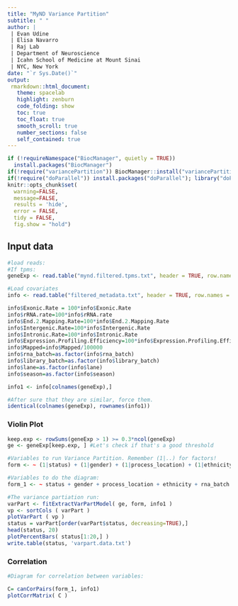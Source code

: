 ```yaml
---
title: "MyND Variance Partition"
subtitle: " "
author: |
 | Evan Udine
 | Elisa Navarro
 | Raj Lab
 | Department of Neuroscience
 | Icahn School of Medicine at Mount Sinai
 | NYC, New York
date: "`r Sys.Date()`"
output:
 rmarkdown::html_document:
   theme: spacelab
   highlight: zenburn
   code_folding: show
   toc: true
   toc_float: true
   smooth_scroll: true
   number_sections: false
   self_contained: true  
---
```



```r
if (!requireNamespace("BiocManager", quietly = TRUE))
  install.packages("BiocManager")
if(!require("variancePartition")) BiocManager::install("variancePartition"); library("variancePartition")
if(!require("doParallel")) install.packages("doParallel"); library("doParallel")
knitr::opts_chunk$set( 
  warning=FALSE,
  message=FALSE,
  results = 'hide',
  error = FALSE,
  tidy = FALSE,
  fig.show = "hold")
```

## Input data
```r
#load reads:
#If tpms:
geneExp <- read.table("mynd.filtered.tpms.txt", header = TRUE, row.names = 1, check.names = F)

#Load covariates
info <- read.table("filtered_metadata.txt", header = TRUE, row.names = 1)

info$Exonic.Rate = 100*info$Exonic.Rate
info$rRNA.rate=100*info$rRNA.rate
info$End.2.Mapping.Rate=100*info$End.2.Mapping.Rate
info$Intergenic.Rate=100*info$Intergenic.Rate
info$Intronic.Rate=100*info$Intronic.Rate
info$Expression.Profiling.Efficiency=100*info$Expression.Profiling.Efficiency
info$Mapped=info$Mapped/100000
info$rna_batch=as.factor(info$rna_batch)
info$library_batch=as.factor(info$library_batch)
info$lane=as.factor(info$lane)
info$season=as.factor(info$season)

info1 <- info[colnames(geneExp),]

#After sure that they are similar, force them.
identical(colnames(geneExp), rownames(info1))
```

### Violin Plot
```r

keep.exp <- rowSums(geneExp > 1) >= 0.3*ncol(geneExp)
ge <- geneExp[keep.exp, ] #Let's check if that's a good threshold

#Variables to run Variance Partition. Remember (1|..) for factors!
form <- ~ (1|status) + (1|gender) + (1|process_location) + (1|ethnicity) + (1|rna_batch) + (1|library_batch) + (1|lane) + (1|season) + age + rin_value +  pbmc_counts + monocyte_count + PCT_RIBOSOMAL_BASES + PCT_CODING_BASES + PCT_USABLE_BASES + PCT_INTERGENIC_BASES + PERCENT_DUPLICATION + MEDIAN_5PRIME_BIAS

#Variables to do the diagram:
form_1 <- ~ status + gender + process_location + ethnicity + rna_batch + library_batch + lane + season + age + rin_value + pbmc_counts + monocyte_count + PCT_RIBOSOMAL_BASES + PCT_CODING_BASES + PCT_USABLE_BASES + PCT_INTERGENIC_BASES + PERCENT_DUPLICATION + MEDIAN_5PRIME_BIAS  

#The variance partiation run:
varPart <- fitExtractVarPartModel( ge, form, info1 )
vp <- sortCols ( varPart )
plotVarPart ( vp )
status = varPart[order(varPart$status, decreasing=TRUE),]
head(status, 20)
plotPercentBars( status[1:20,] )
write.table(status, 'varpart.data.txt')
```

### Correlation
```r
#Diagram for correlation between variables:

C= canCorPairs(form_1, info1)
plotCorrMatrix( C )
```
